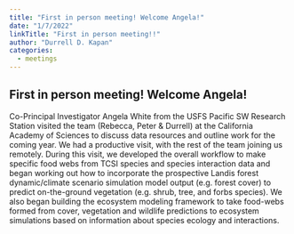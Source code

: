 ```yaml
---
title: "First in person meeting! Welcome Angela!"
date: "1/7/2022"
linkTitle: "First in person meeting!!"
author: "Durrell D. Kapan"
categories:
  - meetings
---
```


## First in person meeting! Welcome Angela!

<!-- add info here -->

Co-Principal Investigator Angela White from the USFS Pacific SW Research Station visited the team (Rebecca, Peter & Durrell) at the California Academy of Sciences to discuss data resources and outline work for the coming year. We had a productive visit, with the rest of the team joining us remotely. During this visit, we developed the overall workflow to make specific food webs from TCSI species and species interaction data and began working out how to incorporate the prospective Landis forest dynamic/climate scenario simulation model output (e.g. forest cover) to predict on-the-ground vegetation (e.g. shrub, tree, and forbs species). We also began building the ecosystem modeling framework to take food-webs formed from cover, vegetation and wildlife predictions to ecosystem simulations based on information about species ecology and interactions.
